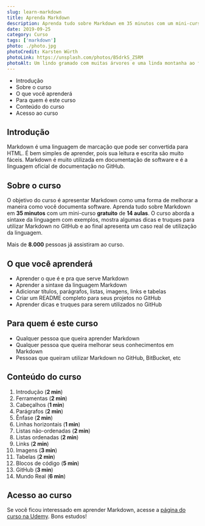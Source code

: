 ```yaml
---
slug: learn-markdown
title: Aprenda Markdown
description: Aprenda tudo sobre Markdown em 35 minutos com um mini-curso gratuito de 14 aulas.
date: 2019-09-25
category: Curso
tags: ['markdown']
photo: ./photo.jpg
photoCredit: Karsten Würth
photoLink: https://unsplash.com/photos/B5drkS_Z5RM
photoAlt: Um lindo gramado com muitas árvores e uma linda montanha ao fundo
---
```


- Introdução
- Sobre o curso
- O que você aprenderá
- Para quem é este curso
- Conteúdo do curso
- Acesso ao curso

## Introdução

Markdown é uma linguagem de marcação que pode ser convertida para HTML. É bem simples de aprender, pois sua leitura e escrita são muito fáceis. Markdown é muito utilizada em documentação de software e é a linguagem oficial de documentação no GitHub.

## Sobre o curso

O objetivo do curso é apresentar Markdown como uma forma de melhorar a maneira como você documenta software. Aprenda tudo sobre Markdown em **35 minutos** com um mini-curso **gratuito** de **14 aulas**. O curso aborda a sintaxe da linguagem com exemplos, mostra algumas dicas e truques para utilizar Markdown no GitHub e ao final apresenta um caso real de utilização da linguagem.

Mais de **8.000** pessoas já assistiram ao curso.

## O que você aprenderá

- Aprender o que é e pra que serve Markdown
- Aprender a sintaxe da linguagem Markdown
- Adicionar títulos, parágrafos, listas, imagens, links e tabelas
- Criar um README completo para seus projetos no GitHub
- Aprender dicas e truques para serem utilizados no GitHub

## Para quem é este curso

- Qualquer pessoa que queira aprender Markdown
- Qualquer pessoa que queira melhorar seus conhecimentos em Markdown
- Pessoas que queiram utilizar Markdown no GitHub, BitBucket, etc

## Conteúdo do curso

1. Introdução (**2 min**)
2. Ferramentas (**2 min**)
3. Cabeçalhos (**1 min**)
4. Parágrafos (**2 min**)
5. Ênfase (**2 min**)
6. Linhas horizontais (**1 min**)
7. Listas não-ordenadas (**2 min**)
8. Listas ordenadas (**2 min**)
9. Links (**2 min**)
10. Imagens (**3 min**)
11. Tabelas (**2 min**)
12. Blocos de código (**5 min**)
13. GitHub (**3 min**)
14. Mundo Real (**6 min**)

## Acesso ao curso

Se você ficou interessado em aprender Markdown, acesse a [página do curso na Udemy](https://www.udemy.com/course/aprenda-markdown). Bons estudos!
